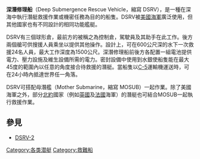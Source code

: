 '''深潛修理船'''（Deep Submergence Rescue Vehicle，縮寫 DSRV），是一種在深海中執行潛艇救援作業或機密任務為目的的船隻。DSRV被[[美國海軍|美國海軍]]廣泛使用，但其他國家也有不同設計的相同功能艦艇。

DSRV有三個球形倉，最前方的被稱之為控制倉，駕駛員及其助手在此工作。後方兩個艙可供搜援人員乘坐以提供其他操作。設計上，可在600公尺深的水下一次救援24名人員，最大工作深度為1500公尺。深潛修理船前後方各配置一組電池提供電力、壓力設施及維生設備所需的電力。密封設備中使用到水銀使船隻能在最大45度的範圍內以任意的角度接合待救援的潛艇。當船隻以[[C-5|C-5]]運輸機運送時，可在24小時內抵達世界任一角落。

DSRV可搭配母潛艦（Mother Submarine，縮寫 MOSUB）一起作業。除了美國海軍之外，部分[[北約|北約]]國家（例如[[英國|英國]]及[[法國|法國]]海軍）的潛艇也可結合MOSUB一起執行救援作業。
== 參見 ==
*[[DSRV-2|DSRV-2]]

[[Category:各类潜艇|Category:各类潜艇]]
[[Category:救難船|Category:救難船]]